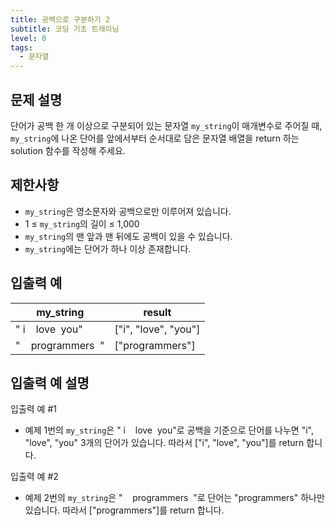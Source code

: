 ```yaml
---
title: 공백으로 구분하기 2
subtitle: 코딩 기초 트레이닝
level: 0
tags:
  - 문자열
---
```


## 문제 설명

단어가 공백 한 개 이상으로 구분되어 있는 문자열 `my_string`이 매개변수로 주어질 때, `my_string`에 나온 단어를 앞에서부터 순서대로 담은 문자열 배열을 return 하는 solution 함수를 작성해 주세요.

## 제한사항

- `my_string`은 영소문자와 공백으로만 이루어져 있습니다.
- 1 ≤ `my_string`의 길이 ≤ 1,000
- `my_string`의 맨 앞과 맨 뒤에도 공백이 있을 수 있습니다.
- `my_string`에는 단어가 하나 이상 존재합니다.

## 입출력 예

| my_string           | result                 |
| ------------------- | ---------------------- |
| " i    love  you"   | \["i", "love", "you"\] |
| "    programmers  " | \["programmers"\]      |

## 입출력 예 설명

입출력 예 #1

- 예제 1번의 `my_string`은 " i    love  you"로 공백을 기준으로 단어를 나누면 "i", "love", "you" 3개의 단어가 있습니다. 따라서 \["i", "love", "you"\]를 return 합니다.

입출력 예 #2

- 예제 2번의 `my_string`은 "    programmers  "로 단어는 "programmers" 하나만 있습니다. 따라서 \["programmers"\]를 return 합니다.
